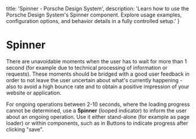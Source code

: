 
  title: 'Spinner - Porsche Design System',
  description: 'Learn how to use the Porsche Design System\'s Spinner component. Explore usage examples, configuration options, and behavior details in a fully controlled setup.'
}

# Spinner <ComponentStatus tagName="p-spinner"></ComponentStatus>

There are unavoidable moments when the user has to wait for more than 1 second (for example due to technical processing
of information or requests). These moments should be bridged with a good user feedback in order to not leave the user
uncertain about what's currently happening - also to avoid a high bounce rate and to obtain a positive impression of
your website or application.

For ongoing operations between 2-10 seconds, where the loading progress cannot be determined, use a **Spinner** (looped
indicator) to inform the user about an ongoing operation. Use it either stand-alone (for example as page loader) or
within components, such as in Buttons to indicate progress after clicking "save".

<Configurator tagName="p-spinner" story={spinnerStory} />

